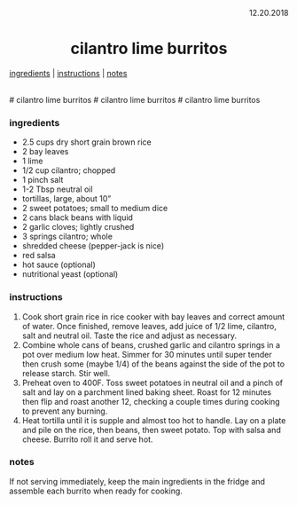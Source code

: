 <p align="right">12.20.2018</p>

<h1 align="center">cilantro lime burritos</h1>

<div align="center">
  <a href="#ingredients">ingredients</a> | 
  <a href="#instructions">instructions</a> | 
  <a href="#notes">notes</a>
</div>
<br>
# cilantro lime burritos
# cilantro lime burritos
# cilantro lime burritos

### ingredients
- 2.5 cups dry short grain brown rice
- 2 bay leaves
- 1 lime
- 1/2 cup cilantro; chopped
- 1 pinch salt
- 1-2 Tbsp neutral oil
- tortillas, large, about 10"
- 2 sweet potatoes; small to medium dice
- 2 cans black beans with liquid 
- 2 garlic cloves; lightly crushed
- 3 springs cilantro; whole
- shredded cheese (pepper-jack is nice)
- red salsa
- hot sauce (optional)
- nutritional yeast (optional) 

### instructions
1. Cook short grain rice in rice cooker with bay leaves and correct amount of water.  Once finished, remove leaves, add juice of 1/2 lime, cilantro, salt and neutral oil.  Taste the rice and adjust as necessary.
2. Combine whole cans of beans, crushed garlic and cilantro springs in a pot over medium low heat.  Simmer for 30 minutes until super tender then crush some (maybe 1/4) of the beans against the side of the pot to release starch.  Stir well.
3. Preheat oven to 400F. Toss sweet potatoes in neutral oil and a pinch of salt and lay on a parchment lined baking sheet.  Roast for 12 minutes then flip and roast another 12, checking a couple times during cooking to prevent any burning.
4.  Heat tortilla until it is supple and almost too hot to handle.  Lay on a plate and pile on the rice, then beans, then sweet potato.  Top with salsa and cheese.  Burrito roll it and serve hot. 

### notes
If not serving immediately, keep the main ingredients in the fridge and assemble each burrito when ready for cooking. 

